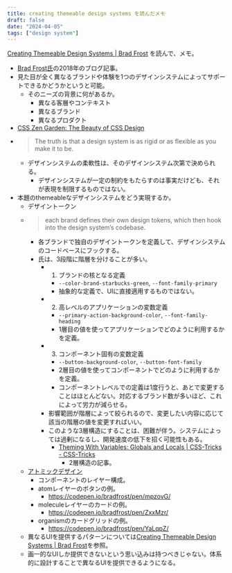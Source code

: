 ```yaml
---
title: creating themeable design systems を読んだメモ
draft: false
date: "2024-04-05"
tags: ["design system"]
---
```


[Creating Themeable Design Systems | Brad Frost](https://bradfrost.com/blog/post/creating-themeable-design-systems/) を読んで、メモ。

- [Brad Frost氏](https://github.com/bradfrost)の2018年のブログ記事。
- 見た目が全く異なるブランドや体験を1つのデザインシステムによってサポートできるかどうかというと可能。
  - そのニーズの背景に何があるか。
    - 異なる客層やコンテキスト
    - 異なるブランド
    - 異なるプロダクト
- [CSS Zen Garden: The Beauty of CSS Design](https://www.csszengarden.com/)
- > The truth is that a design system is as rigid or as flexible as you make it to be.
  - デザインシステムの柔軟性は、そのデザインシステム次第で決められる。
    - デザインシステムが一定の制約をもたらすのは事実だけども、それが表現を制限するものではない。
- 本題のthemeableなデザインシステムをどう実現するか。
  - デザイントークン
  - > each brand defines their own design tokens, which then hook into the design system’s codebase.
    - 各ブランドで独自のデザイントークンを定義して、デザインシステムのコードベースにフックする。
    - 氏は、3段階に階層を分けることが多い。
      - 1. ブランドの核となる定義
        - `--color-brand-starbucks-green`, `--font-family-primary` 
        - 抽象的な定義で、UIに直接適用するものではない。
      - 2. 高レベルのアプリケーションの変数定義
        - `--primary-action-background-color`, `--font-family-heading`
        - 1層目の値を使ってアプリケーションでどのように利用するかを定義。
      - 3. コンポーネント固有の変数定義
        - `--button-background-color`, `--button-font-family`
        - 2層目の値を使ってコンポーネントでどのように利用するかを定義。
        - コンポーネントレベルでの定義は1度行うと、あとで変更することはほとんどない。対応するブランド数が多いほど、これによって労力が減らせる。
      - 影響範囲が階層によって絞られるので、変更したい内容に応じて該当の階層の値を変更すればいい。
      - このような3層構造にすることは、困難が伴う。システムによっては過剰になるし、開発速度の低下を招く可能性もある。
        - [Theming With Variables: Globals and Locals | CSS-Tricks - CSS-Tricks](https://css-tricks.com/theming-with-variables-globals-and-locals/)
          - 2層構造の記事。
  - [アトミックデザイン](https://atomicdesign.bradfrost.com/)
    - コンポーネントのレイヤー構成。
    - atomレイヤーのボタンの例。
      - https://codepen.io/bradfrost/pen/mpzovG/
    - moleculeレイヤーのカードの例。
      - https://codepen.io/bradfrost/pen/ZxxMzr/
    - organismのカードグリッドの例。
      - https://codepen.io/bradfrost/pen/YaLqpZ/
  - 異なるUIを提供するパターンについては[Creating Themeable Design Systems | Brad Frost](https://bradfrost.com/blog/post/pattern-variations/)を参照。
  - 画一的なUIしか提供できないという思い込みは持つべきじゃない。体系的に設計することで異なるUIを提供できるようになる。
